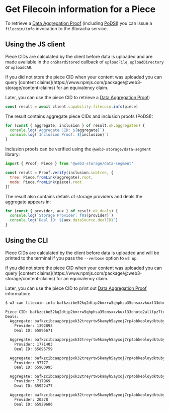 
# Get Filecoin information for a Piece

To retrieve a [Data Aggregation Proof](/concepts/podsi#data-aggregation-proof) (including [PoDSI](/concepts/podsi)) you can issue a `filecoin/info` invocation to the Storacha service.

## Using the JS client

Piece CIDs are calculated by the client before data is uploaded and are made available in the `onShardStored` callback of `uploadFile`, `uploadDirectory` or `uploadCAR`.

<Callout type="info">
  If you did not store the piece CID when your content was uploaded you can query [content claims](https://www.npmjs.com/package/@web3-storage/content-claims) for an equivalency claim.
</Callout>

Later, you can use the piece CID to retrieve a [Data Aggregation Proof](/concepts/podsi#data-aggregation-proof):

```js
const result = await client.capability.filecoin.info(piece)
```

The result contains aggregate piece CIDs and inclusion proofs (PoDSI):

```js
for (const { aggregate, inclusion } of result.ok.aggregates) {
  console.log(`Aggregate CID: ${aggregate}`)
  console.log(`Inclusion Proof: ${inclusion}`)
}
```

Inclusion proofs can be verified using the `@web3-storage/data-segment` library:

```js
import { Proof, Piece } from '@web3-storage/data-segment'

const result = Proof.verify(inclusion.subtree, {
  tree: Piece.fromLink(aggregate).root,
  node: Piece.fromLink(piece).root
})
```

The result also contains details of storage providers and deals the aggregate appears in:

```js
for (const { provider, aux } of result.ok.deals) {
  console.log(`Storage Provider: f0${provider}`)
  console.log(`Deal ID: ${aux.dataSource.dealID}`)
}
```

## Using the CLI

Piece CIDs are calculated by the client before data is uploaded and will be printed to the terminal if you pass the `--verbose` option to `w3 up`.

<Callout type="info">
  If you did not store the piece CID when your content was uploaded you can query [content claims](https://www.npmjs.com/package/@web3-storage/content-claims) for an equivalency claim.
</Callout>

Later, you can use the piece CID to print out [Data Aggregation Proof](/concepts/podsi#data-aggregation-proof) information:

```sh
$ w3 can filecoin info bafkzcibe52kq2dtip2bmrrw5qhphsa35onsxxvkuxl33dnotq2allfpz7tdxlhc5di

Piece CID: bafkzcibe52kq2dtip2bmrrw5qhphsa35onsxxvkuxl33dnotq2allfpz7tdxlhc5di
Deals: 
  Aggregate: bafkzcibcaapbrpjpxk32treyrtw5kamyh5ayxoj7rp4obkeoloydktubycnkufy
    Provider: 1392893
    Deal ID: 65895671

  Aggregate: bafkzcibcaapbrpjpxk32treyrtw5kamyh5ayxoj7rp4obkeoloydktubycnkufy
    Provider: 1771403
    Deal ID: 65895759

  Aggregate: bafkzcibcaapbrpjpxk32treyrtw5kamyh5ayxoj7rp4obkeoloydktubycnkufy
    Provider: 97777
    Deal ID: 65903995

  Aggregate: bafkzcibcaapbrpjpxk32treyrtw5kamyh5ayxoj7rp4obkeoloydktubycnkufy
    Provider: 717969
    Deal ID: 65922477

  Aggregate: bafkzcibcaapbrpjpxk32treyrtw5kamyh5ayxoj7rp4obkeoloydktubycnkufy
    Provider: 20378
    Deal ID: 65929686
```
